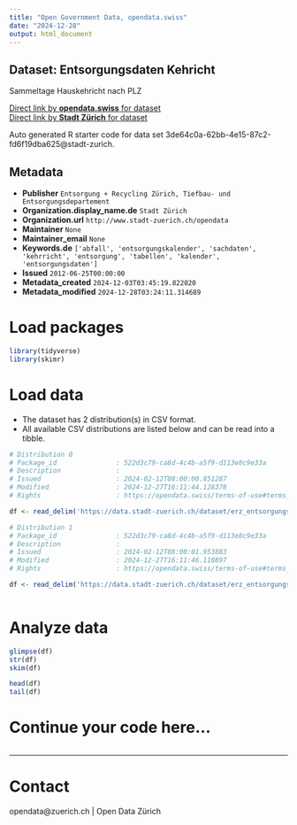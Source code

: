 ```yaml
---
title: "Open Government Data, opendata.swiss"
date: "2024-12-28"
output: html_document
---
```


## Dataset: Entsorgungsdaten Kehricht

Sammeltage Hauskehricht nach PLZ

[Direct link by **opendata.swiss** for dataset](https://opendata.swiss/de/dataset/entsorgungsdaten-kehricht)<br>
[Direct link by **Stadt Zürich** for dataset](https://data.stadt-zuerich.ch/dataset/erz_entsorgungskalender_kehricht)

Auto generated R starter code for data set 3de64c0a-62bb-4e15-87c2-fd6f19dba625@stadt-zurich.

## Metadata

- **Publisher** `Entsorgung + Recycling Zürich, Tiefbau- und Entsorgungsdepartement`
- **Organization.display_name.de** `Stadt Zürich`
- **Organization.url** `http://www.stadt-zuerich.ch/opendata`
- **Maintainer** `None`
- **Maintainer_email** `None`
- **Keywords.de** `['abfall', 'entsorgungskalender', 'sachdaten', 'kehrricht', 'entsorgung', 'tabellen', 'kalender', 'entsorgungsdaten']`
- **Issued** `2012-06-25T00:00:00`
- **Metadata_created** `2024-12-03T03:45:19.822020`
- **Metadata_modified** `2024-12-28T03:24:11.314689`


# Load packages

```r

library(tidyverse)
library(skimr)

```

# Load data

-   The dataset has 2 distribution(s) in CSV format.
-   All available CSV distributions are listed below and can be read into a tibble.

```r

# Distribution 0
# Package_id               : 522d3c79-ca8d-4c4b-a5f9-d113e8c9e33a
# Description              : 
# Issued                   : 2024-02-12T08:00:00.851287
# Modified                 : 2024-12-27T16:11:44.128378
# Rights                   : https://opendata.swiss/terms-of-use#terms_open

df <- read_delim('https://data.stadt-zuerich.ch/dataset/erz_entsorgungskalender_kehricht/download/entsorgungskalender_kehricht_2024.csv')

# Distribution 1
# Package_id               : 522d3c79-ca8d-4c4b-a5f9-d113e8c9e33a
# Description              : 
# Issued                   : 2024-02-12T08:00:01.953883
# Modified                 : 2024-12-27T16:11:46.110897
# Rights                   : https://opendata.swiss/terms-of-use#terms_open

df <- read_delim('https://data.stadt-zuerich.ch/dataset/erz_entsorgungskalender_kehricht/download/entsorgungskalender_kehricht_2025.csv')



```

# Analyze data

```r

glimpse(df)
str(df)
skim(df)

head(df)
tail(df)

```

# Continue your code here...

```r

```

------------------------------------------------------------------------

# Contact

opendata@zuerich.ch | Open Data Zürich
